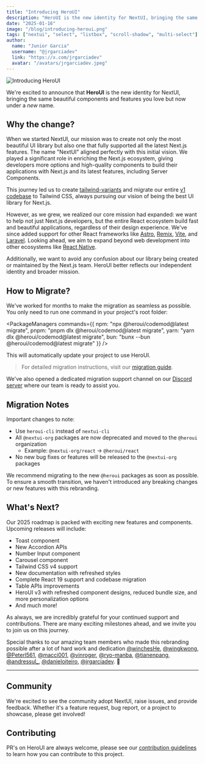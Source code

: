 ```yaml
---
title: "Introducing HeroUI"
description: "HeroUI is the new identity for NextUI, bringing the same beautiful components and features you love under a new name."
date: "2025-01-16"
image: "/blog/introducing-heroui.png"
tags: ["nextui", "select", "listbox", "scroll-shadow", "multi-select"]
author:
  name: "Junior Garcia"
  username: "@jrgarciadev"
  link: "https://x.com/jrgarciadev"
  avatar: "/avatars/jrgarciadev.jpeg"
---
```


<img
  src="/blog/introducing-heroui_2x.png"
  width={700}
  height={350}
  alt="Introducing HeroUI"
  className="w-full border border-transparent dark:border-default-200/50 object-fit rounded-xl shadow-lg"
/>

We're excited to announce that **HeroUI** is the new identity for NextUI, bringing the same beautiful components and features you love but now under a _new_ name.

<Spacer y={4} />

## Why the change?

When we started NextUI, our mission was to create not only the most beautiful UI library but also one that fully supported all the latest Next.js features. The name "NextUI" aligned perfectly with this initial vision. We played a significant role in enriching the Next.js ecosystem, giving developers more options and high-quality components to build their applications with Next.js and its latest features, including Server Components.

This journey led us to create [tailwind-variants](https://tailwind-variants.org) and migrate our entire [v1 codebase](https://v1.nextui.org) to Tailwind CSS, always pursuing our vision of being the best UI library for Next.js.

However, as we grew, we realized our core mission had expanded: we want to help not just Next.js developers, but the entire React ecosystem build fast and beautiful applications, regardless of their design experience. We've since added support for other React frameworks like [Astro](https://astro.build/), [Remix](https://remix.run/), [Vite](https://vitejs.dev/), and [Laravel](https://laravel.com/). Looking ahead, we aim to expand beyond web development into other ecosystems like [React Native](https://reactnative.dev/).

Additionally, we want to avoid any confusion about our library being created or maintained by the Next.js team. HeroUI better reflects our independent identity and broader mission.


## How to Migrate?

We've worked for months to make the migration as seamless as possible. You only need to run one command in your project's root folder:


<PackageManagers
  commands={{
    npm: "npx @heroui/codemod@latest migrate",
    pnpm: "pnpm dlx @heroui/codemod@latest migrate",
    yarn: "yarn dlx @heroui/codemod@latest migrate",
    bun: "bunx --bun @heroui/codemod@latest migrate"
  }}
/>


This will automatically update your project to use HeroUI.

> For detailed migration instructions, visit our [migration guide](/docs/guide/nextui-to-heroui).

We've also opened a dedicated migration support channel on our [Discord server](https://discord.gg/9b6yyZKmH4) where our team is ready to assist you.

## Migration Notes

Important changes to note:

- Use `heroui-cli` instead of `nextui-cli`
- All `@nextui-org` packages are now deprecated and moved to the `@heroui` organization
  - Example: `@nextui-org/react` → `@heroui/react`
- No new bug fixes or features will be released to the `@nextui-org` packages

We recommend migrating to the new `@heroui` packages as soon as possible. To ensure a smooth transition, we haven't introduced any breaking changes or new features with this rebranding.


## What's Next?

Our 2025 roadmap is packed with exciting new features and components. Upcoming releases will include:

- Toast component
- New Accordion APIs
- Number Input component
- Carousel component
- Tailwind CSS v4 support
- New documentation with refreshed styles
- Complete React 19 support and codebase migration
- Table APIs improvements
- HeroUI v3 with refreshed component designs, reduced bundle size, and more personalization options
- And much more!

As always, we are incredibly grateful for your continued support and contributions. There are many exciting milestones ahead, and we invite you to join us on this journey.


Special thanks to our amazing team members who made this rebranding possible after a lot of hard work and dedication [@winchesHe](https://github.com/winchesHe), 
[@wingkwong](https://github.com/wingkwong), [@Peterl561](https://github.com/Peterl561), [@macci001](https://github.com/macci001), [@vinroger](https://github.com/vinroger), [@ryo-manba](https://github.com/ryo-manba), [@tianenpang](https://github.com/tianenpang),
[@andressul_](https://x.com/andressul_), [@danieloiteiro](https://dribbble.com/DanielOiteiro/about), [@jrgarciadev](https://x.com/jrgarciadev). 🚀


<Spacer y={8} />

---

## Community

We're excited to see the community adopt NextUI, raise issues, and provide feedback.
Whether it's a feature request, bug report, or a project to showcase, please get involved!

<Community />

## Contributing

PR's on HeroUI are always welcome, please see our [contribution guidelines](https://github.com/heroui-inc/heroui/blob/main/CONTRIBUTING.md) to learn how you can contribute to this project.
